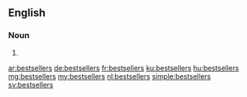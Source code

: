 ==English==

===Noun===
{{head|en|plural}}

# {{plural of|bestseller|lang=en|nocat=1}}

[[ar:bestsellers]]
[[de:bestsellers]]
[[fr:bestsellers]]
[[ku:bestsellers]]
[[hu:bestsellers]]
[[mg:bestsellers]]
[[my:bestsellers]]
[[nl:bestsellers]]
[[simple:bestsellers]]
[[sv:bestsellers]]